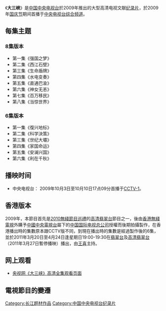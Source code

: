 {{电视节目信息框
| 颜色       = #00CED1
| 名称       = 大三峡
| 原名       = 
| 图片       = Great Three Gorges.JPG
| 图说       = 
| 类型       = [[纪录片|纪录片]]
| 原创       = 梁振华、张立先、戴晶晶、辛国强、李少华
| 发展       = 
| 导演       = 华越、张海、闫珊、寒冰、徐小卉、童亚男、龙江、马青梅、盖琪
| 演出       = 
| 配音       = 
| 旁白       = 孙占山
| 主题曲     = 
| 片头曲     = 
| 片尾曲     = 
| 作曲       = 
| 国家       = {{CHN}}
| 地区       = 
| 语言       = [[普通话|普通话]]、[[重庆话|重庆话]]
| 季数       = 
| 系列数     = 
| 辑数       = 
| 集数       = 參見[[#每集主题|每集主题]]
| 每集列表   = 
| 执行制片   = 董 葵、姜 涛
| 制片人     = 李亚玮
| 监制       = 刘民朝
| 副制片人   = 
| 共同制片人 = 
| 编审       = 
| 剪辑       = 
| 外景       = [[宜昌|宜昌]]、[[秭归|秭归]]、[[巴东|巴东]]、[[巫山|巫山]]、[[奉节|奉节]]、[[万州|万州]]、[[重庆|重庆]]
| 机位       = 
| 每集长     = 8集版本：约45分钟<br/>6集版本：约30分钟
| 频道       = {{CHN}} [[中央电视台综合频道|中央电视台综合频道]]
| 视频制式   = 
| 音频制式   = 
| 开始       = 2009年10月2日
| 结束       = 2009年10月9日
| 晚于       = 
| 早于       = 
| 相关剧集   = 《[[话说长江|话说长江]]》、《[[再说长江|再说长江]]》
| 中国大陆名称 = 
| 台湾名称     = 
| 港澳名称     = 
| 马新名称     = 
| 官方网站   = https://web.archive.org/web/20091015002304/http://space.tv.cctv.com/podcast/jiludasanxia
| imdb_id    = 
| tv_com_id  = 
}}
《'''大三峡'''》是[[中国中央电视台|中国中央电视台]]於2009年推出的大型高清电视文献[[纪录片|纪录片]]，於2009年[[中华人民共和国国庆节|国庆节]]期间首播于[[中国中央电视台综合频道|中央电视台综合频道]]。

== 每集主题 ==
=== 8集版本 ===
*第一集《强国之梦》
*第二集《西江石壁》
*第三集《生命盾牌》
*第四集《水电变奏》
*第五集《直通巴渝》
*第六集《神女无恙》
*第七集《百万移民》
*第八集《当惊世界》

=== 6集版本 ===
*第一集《復兴地标》
*第二集《科学決策》
*第三集《世纪大壩》
*第四集《家国命运》
*第五集《安澜兴国》
*第六集《利在千秋》

== 播映时间 == 
*中央电视台： 2009年10月3日至10月10日17点09分首播于[[CCTV-1|CCTV-1]]。

== 香港版本 ==
{{main|大三峽 (無綫電視)}}
2009年，本節目首先是[[2010無綫節目巡禮|2010無綫節目巡禮]]的[[高清翡翠台|高清翡翠台]]節目之一，後由[[香港無綫電視|香港無綫電視]]外購予[[中國中央電視台|中國中央電視台]]屬下的[[中国国际电视总公司|中国国际电视总公司]]授權而後期拍攝製作，在香港播出時的集數原本跟CCTV版不同，到現在播出時的集數是經過製作後的6集，並於2011年3月20日至4月24日逢星期日19:00-19:30在[[翡翠台|翡翠台]]及[[高清翡翠台|高清翡翠台]]（2011年3月27日暫停播映）播出，由[[王喜|王喜]]主持。

== 网上观看 ==
*[https://web.archive.org/web/20091015002304/http://space.tv.cctv.com/podcast/jiludasanxia 央视网《大三峡》高清全集观看页面]

== 電視節目的變遷 ==
{{電視節目的變遷
|寬度=
|電視台= {{flagicon|China}}[[中国中央电视台|中央电视台]]综合频道
|播放檔次= 17:09 - 17:53
|節目名稱= 大三峡<br /> （2009.10.3 - 2009.10.10）
|上一節目= 电视剧：在那遥远的地方
|下一節目= 魔法奇迹
}}

{{DEFAULTSORT:DA大}}
[[Category:长江题材作品|Category:长江题材作品]]
[[Category:中国中央电视台纪录片|Category:中国中央电视台纪录片]]